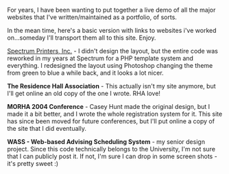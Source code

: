 For years, I have been wanting to put together a live demo of all the major websites that I've written/maintained as a portfolio, of sorts.

In the mean time, here's a basic version with links to websites i've worked on...someday I'll transport them all to this site. Enjoy.

[http://www.spectrumprinters.com/ Spectrum Printers, Inc.] - I didn't design the layout, but the entire code was reworked in my years at Spectrum for a PHP template system and everything.  I redesigned the layout using Photoshop changing the theme from green to blue a while back, and it looks a lot nicer.

'''The Residence Hall Association''' - This actually isn't my site anymore, but I'll get online an old copy of the one I wrote.  RHA love!

'''MORHA 2004 Conference''' - Casey Hunt made the original design, but I made it a bit better, and I wrote the whole registration system for it.  This site has since been moved for future conferences, but I'll put online a copy of the site that I did eventually.

'''WASS - Web-based Advising Scheduling System''' - my senior design project.  Since this code technically belongs to the University, I'm not sure that I can publicly post it.  If not, I'm sure I can drop in some screen shots - it's pretty sweet :)
